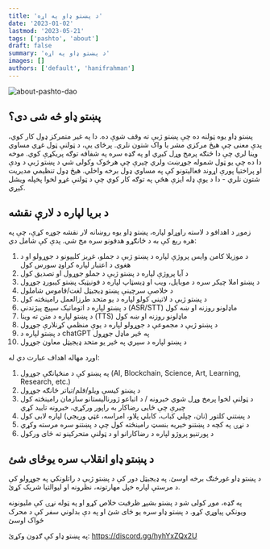 ```yaml
---
title: 'د پښتو ډاو په اړه'
date: '2023-01-02'
lastmod: '2023-05-21'
tags: ['pashto', 'about']
draft: false
summary: 'د پښتو ډاو په اړه'
images: []
authors: ['default', 'hanifrahman']
---
```


![about-pashto-dao](/static/images/about-us.jpeg)

## پښتو ډاو څه شی دی؟

پښتو ډاو یوه ټولنه ده چې پښتو ژبې ته وقف شوې ده. دا په غیر متمرکز ډول کار کوي، پدې معنی چې هیڅ مرکزي مشر یا واک شتون نلري. پرځای یې، د ټولنې ټول غړي مساوي وینا لري چې دا څنګه پرمخ وړل کیږي او په ګډه سره په شفافه توګه پریکړې کوي. موخه دا ده چې یو ټول شموله جوړښت ولري چیرې چې هرڅوک وکولی شي د پښتو ژبې د ودې او پراختیا پورې اړوند فعالیتونو کې په مساوي ډول برخه واخلي. هیڅ ډول تنظیمي مدیریت شتون نلري - دا د یوې ډله ایزې هڅې په توګه کار کوي چې د ټولنې غړو لخوا پخپله ویشل کیږي.

## د بریا لپاره د لارې نقشه

زموږ د اهدافو د لاسته راوړلو لپاره، پښتو ډاو یوه روښانه لار نقشه جوړه کړې، چې په هره ربع کې به د ځانګړو هدفونو سره مخ شي. پدې کې شامل دي:

1. د موزیلا کامن وايس پروژې لپاره د پښتو ژبې د جملو، غږیز کلیپونو د جوړولو او د هغوی د اعتبار لپاره کراوډ سورس کول
2. د آیا پروژې لپاره د پښتو ژبې د جملو جوړول او تصدیق کول
3. د پښتو املا چیکر سره د موبایل، ویب او ډیسټاپ لپاره د فونیټیک پښتو کیبورډ جوړول
4. د خلاصې سرچینې پښتو ډیجیټل لغت/قاموس شاملول
5. د پښتو ژبې د لاتیني کولو لپاره د یو متحد طرزالعمل رامینځته کول
6. د پښتو لپاره د اتوماتیک سپیچ پیژندنې (ASR/STT) ماډلونو روزنه او ښه کول
7. د پښتو لپاره د متن ته وینا (TTS) ماډلونو روزنه او ښه کول
8. د پښتو ژبې د مجموعې د جوړولو لپاره د یوې منظمې کړنلارې جوړول
9. د پښتو لپاره د chatGPT په څیر ماډل جوړول
10. د پښتو لپاره د سیري په څیر یو متحد ډیجیټل معاون جوړول

اوږد مهاله اهداف عبارت دي له:

1. په پښتو کې د منځپانګې جوړول (AI, Blockchain, Science, Art, Learning, Research, etc.)
2. د پښتو کیسې ویلو/فلم/تیاتر څانګه جوړول
3. د ټولنې لخوا پرمخ وړل شوي خبرونه / د اتباعو ژورنالیستانو سازمان رامینځته کول چیرې چې ځایی رضاکار به راپور ورکړي، خبرونه تایید کړي
4. د پښتني کلتور (نان، چپلي کباب، کابلي پلاو، امراسه، غټي وریجي) لپاره لابی کول
5. د نړۍ په کچه د پښتنو خیریه بنسټ رامینځته کول چې د پښتنو سره مرسته وکړي
6. د پورتنیو پروژو لپاره د رضاکارانو او د ټولنې متحرکینو ته ځای ورکول

## د پښتو ډاو انقلاب سره یوځای شئ

د پښتو ډاو غورځنګ برخه اوسئ. په ډیجیټل دور کې د پښتو ژبې د راتلونکي په جوړولو کې د مرستې لپاره خپل مهارتونه، نظرونه او لیوالتیا شریک کړئ.

په ګډه، موږ کولی شو د پښتو بشپړ ظرفیت خلاص کړو او په ټوله نړۍ کې ملیونونه ویونکي پیاوړي کړو. د پښتو ډاو سره یو ځای شئ او په دې بدلوني سفر کې د محرک ځواک اوسئ

په پښتو ډاو کې ګډون وکړئ: https://discord.gg/hyhYxZQx2U
